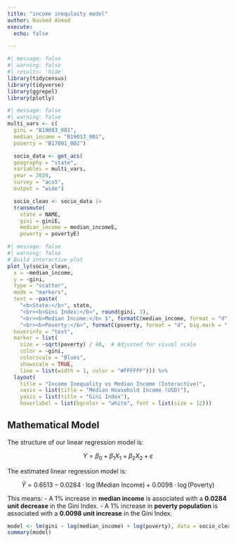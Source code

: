 ```yaml
---
title: "income inequlaity model"
author: Naveed Ahmad
execute: 
  echo: false

---
```


```r
#| message: false
#| warning: false
#| results: 'hide'
library(tidycensus)
library(tidyverse)
library(ggrepel)
library(plotly)
```

```r
#| message: false
#| warning: false
multi_vars <- c(
  gini = "B19083_001",
  median_income = "B19013_001",
  poverty = "B17001_002")

  socio_data <- get_acs(
  geography = "state",
  variables = multi_vars,
  year = 2020,
  survey = "acs5",
  output = "wide")

  socio_clean <- socio_data |> 
  transmute(
    state = NAME,
    gini = giniE,
    median_income = median_incomeE,
    poverty = povertyE)
```

```r
#| message: false
#| warning: false
# Build interactive plot
plot_ly(socio_clean,
  x = ~median_income,
  y = ~gini,
  type = "scatter",
  mode = "markers",
  text = ~paste(
    "<b>State:</b>", state,
    "<br><b>Gini Index:</b>", round(gini, 3),
    "<br><b>Median Income:</b> $", formatC(median_income, format = "d", big.mark = ""),
    "<br><b>Poverty:</b>", formatC(poverty, format = "d", big.mark = ",")),
  hoverinfo = "text",
  marker = list(
    size = ~sqrt(poverty) / 40,  # Adjusted for visual scale
    color = ~gini,
    colorscale = "Blues",
    showscale = TRUE,
    line = list(width = 1, color = "#FFFFFF"))) %>%
  layout(
    title = "Income Inequality vs Median Income (Interactive)",
    xaxis = list(title = "Median Household Income (USD)"),
    yaxis = list(title = "Gini Index"),
    hoverlabel = list(bgcolor = "white", font = list(size = 12)))
```


## Mathematical Model
The structure of our linear regression model is:

$$
Y = \beta_0 + \beta_1 X_1 + \beta_2 X_2 + \varepsilon
$$

The estimated linear regression model is:

$$
\hat{Y} = 0.6513 - 0.0284 \cdot \log(\text{Median Income}) + 0.0098 \cdot \log(\text{Poverty})
$$

This means:
- A 1% increase in **median income** is associated with a **0.0284 unit decrease** in the Gini Index.
- A 1% increase in **poverty population** is associated with a **0.0098 unit increase** in the Gini Index.

```r
model <- lm(gini ~ log(median_income) + log(poverty), data = socio_clean)
summary(model)
```


